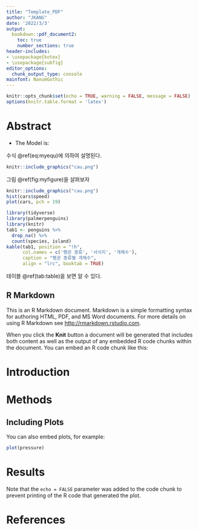 ```yaml
---
title: "Template_PDF"
author: "JKANG"
date: '2022/3/3'
output:
  bookdown::pdf_document2:
    toc: true
    number_sections: true
header-includes: 
- \usepackage{kotex}
- \usepackage{subfig}
editor_options:
  chunk_output_type: console
mainfont: NanumGothic
---
```


```r
knitr::opts_chunk$set(echo = TRUE, warning = FALSE, message = FALSE)
options(knitr.table.format = 'latex')
```

\newpage

# Abstract {-}

* The Model is:

\begin{equation}
\begin{aligned}
	\bullet \; 	Y_{ij} 
	& = \beta_1 + \beta_2t_{ij}
	+ \beta_3x_{i} + \beta_4(t_{ij} \times x_{i})
	+ b_{1i} + b_{2i}t_{ij} + \epsilon_{ij} \\
	& = \text{간단하죠?}
\end{aligned}
(\#eq:myequ)
\end{equation}

수식 \@ref(eq:myequ)에 의하여 설명된다.

```r
knitr::include_graphics("cau.png")
```

그림 \@ref(fig:myfigure)을 살펴보자



```r
knitr::include_graphics("cau.png")
hist(cars$speed)
plot(cars, pch = 19)
```


```r
library(tidyverse)
library(palmerpenguins)
library(knitr)
tab1 <- penguins %>%
  drop_na() %>%
  count(species, island)
kable(tab1, position = "!h",
      col.names = c('펭귄 종류', '서식지', '개체수'),
      caption = "펭귄 종류별 개체수",
      align = "lrc", booktab = TRUE)
```


테이블 \@ref(tab:table)을 보면 알 수 있다.


## R Markdown {-}

This is an R Markdown document. Markdown is a simple formatting syntax for authoring HTML, PDF, and MS Word documents. For more details on using R Markdown see <http://rmarkdown.rstudio.com>.

When you click the **Knit** button a document will be generated that includes both content as well as the output of any embedded R code chunks within the document. You can embed an R code chunk like this:


# Introduction

# Methods

## Including Plots

You can also embed plots, for example:

```r
plot(pressure)
```


# Results

Note that the `echo = FALSE` parameter was added to the code chunk to prevent printing of the R code that generated the plot.



# References {-}
